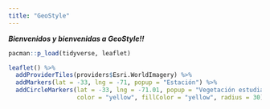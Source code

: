 ```yaml
---
title: "GeoStyle"
---
```


***Bienvenidos y bienvenidas a GeoStyle!!***

```r
pacman::p_load(tidyverse, leaflet)

leaflet() %>% 
  addProviderTiles(providers$Esri.WorldImagery) %>% 
  addMarkers(lat = -33, lng = -71, popup = "Estación") %>% 
  addCircleMarkers(lat = -33, lng = -71.01, popup = "Vegetación estudiada", 
                   color = "yellow", fillColor = "yellow", radius = 30)

```

